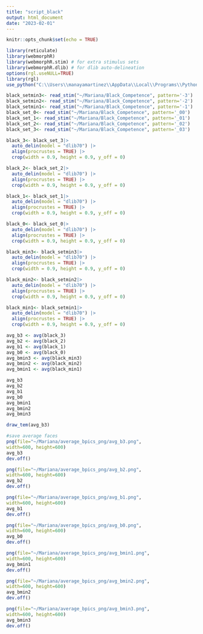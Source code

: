 ```yaml
---
title: "script_black"
output: html_document
date: "2023-02-01"
---
```


```r
knitr::opts_chunk$set(echo = TRUE)
```

```r
library(reticulate)
library(webmorphR)
library(webmorphR.stim) # for extra stimulus sets
library(webmorphR.dlib) # for dlib auto-delineation
options(rgl.useNULL=TRUE)
library(rgl)
use_python("C:\\Users\\manayamartinez\\AppData\\Local\\Programs\\Python\\Python37")

```

```r
black_setmin3<- read_stim("~/Mariana/Black_Competence", pattern='-3')
black_setmin2<- read_stim("~/Mariana/Black_Competence", pattern='-2')
black_setmin1<- read_stim("~/Mariana/Black_Competence", pattern='-1')
black_set_0<- read_stim("~/Mariana/Black_Competence", pattern='_00')
black_set_1<- read_stim("~/Mariana/Black_Competence", pattern='_01')
black_set_2<- read_stim("~/Mariana/Black_Competence", pattern='_02')
black_set_3<- read_stim("~/Mariana/Black_Competence", pattern='_03')
```

```r
black_3<- black_set_3|>
  auto_delin(model = "dlib70") |>
  align(procrustes = TRUE) |>
  crop(width = 0.9, height = 0.9, y_off = 0)
```

```r
black_2<- black_set_2|>
  auto_delin(model = "dlib70") |>
  align(procrustes = TRUE) |>
  crop(width = 0.9, height = 0.9, y_off = 0)
```

```r
black_1<- black_set_1|>
  auto_delin(model = "dlib70") |>
  align(procrustes = TRUE) |>
  crop(width = 0.9, height = 0.9, y_off = 0)
```

```r
black_0<- black_set_0|>
  auto_delin(model = "dlib70") |>
  align(procrustes = TRUE) |>
  crop(width = 0.9, height = 0.9, y_off = 0)
```

```r
black_min3<- black_setmin3|>
  auto_delin(model = "dlib70") |>
  align(procrustes = TRUE) |>
  crop(width = 0.9, height = 0.9, y_off = 0)
```

```r
black_min2<- black_setmin2|>
  auto_delin(model = "dlib70") |>
  align(procrustes = TRUE) |>
  crop(width = 0.9, height = 0.9, y_off = 0)
```

```r
black_min1<- black_setmin1|>
  auto_delin(model = "dlib70") |>
  align(procrustes = TRUE) |>
  crop(width = 0.9, height = 0.9, y_off = 0)
```

```r
avg_b3 <- avg(black_3)
avg_b2 <- avg(black_2)
avg_b1 <- avg(black_1)
avg_b0 <- avg(black_0)
avg_bmin3 <- avg(black_min3)
avg_bmin2 <- avg(black_min2)
avg_bmin1 <- avg(black_min1)

```

```r
avg_b3
avg_b2
avg_b1
avg_b0
avg_bmin1
avg_bmin2
avg_bmin3
```
```r
draw_tem(avg_b3)
```

```r
#save average faces
png(file="~/Mariana/average_bpics_png/avg_b3.png",
width=600, height=600)
avg_b3
dev.off()
```
```r
png(file="~/Mariana/average_bpics_png/avg_b2.png",
width=600, height=600)
avg_b2
dev.off()
```

```r
png(file="~/Mariana/average_bpics_png/avg_b1.png",
width=600, height=600)
avg_b1
dev.off()
```
```r
png(file="~/Mariana/average_bpics_png/avg_b0.png",
width=600, height=600)
avg_b0
dev.off()
```

```r
png(file="~/Mariana/average_bpics_png/avg_bmin1.png",
width=600, height=600)
avg_bmin1
dev.off()
```
```r
png(file="~/Mariana/average_bpics_png/avg_bmin2.png",
width=600, height=600)
avg_bmin2
dev.off()
```

```r
png(file="~/Mariana/average_bpics_png/avg_bmin3.png",
width=600, height=600)
avg_bmin3
dev.off()
```

